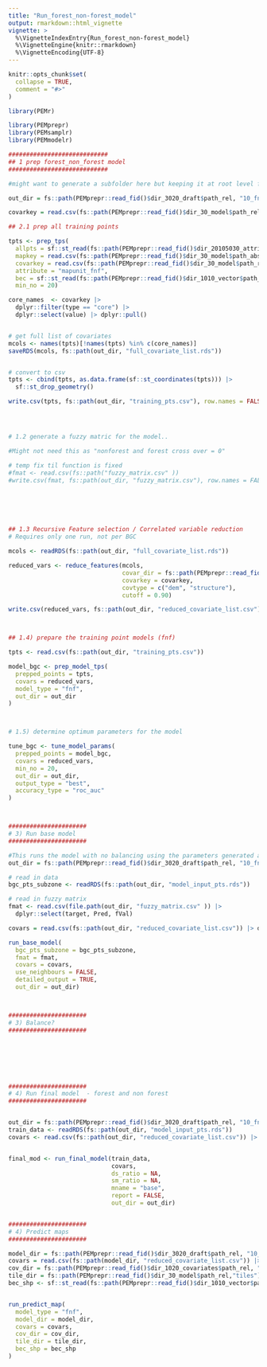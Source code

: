 ```yaml
---
title: "Run_forest_non-forest_model"
output: rmarkdown::html_vignette
vignette: >
  %\VignetteIndexEntry{Run_forest_non-forest_model}
  %\VignetteEngine{knitr::rmarkdown}
  %\VignetteEncoding{UTF-8}
---
```


```r
knitr::opts_chunk$set(
  collapse = TRUE,
  comment = "#>"
)
```

```r
library(PEMr)

library(PEMprepr)
library(PEMsamplr)
library(PEMmodelr)

```





```r

############################
## 1 prep forest_non_forest model
############################

#might want to generate a subfolder here but keeping it at root level for now

out_dir = fs::path(PEMprepr::read_fid()$dir_3020_draft$path_rel, "10_fnf")

covarkey = read.csv(fs::path(PEMprepr::read_fid()$dir_30_model$path_rel,"covar_key.csv"))

## 2.1 prep all training points

tpts <- prep_tps(
  allpts = sf::st_read(fs::path(PEMprepr::read_fid()$dir_20105030_attributed_field_data$path_rel, "allpoints_att.gpkg")),
  mapkey = read.csv(fs::path(PEMprepr::read_fid()$dir_30_model$path_abs,"mapunitkey_final.csv")),
  covarkey = read.csv(fs::path(PEMprepr::read_fid()$dir_30_model$path_rel,"covar_key.csv")),
  attribute = "mapunit_fnf",
  bec = sf::st_read(fs::path(PEMprepr::read_fid()$dir_1010_vector$path_rel, "bec.gpkg")),
  min_no = 20)

core_names  <- covarkey |>
  dplyr::filter(type == "core") |>
  dplyr::select(value) |> dplyr::pull()


# get full list of covariates
mcols <- names(tpts)[!names(tpts) %in% c(core_names)]
saveRDS(mcols, fs::path(out_dir, "full_covariate_list.rds"))


# convert to csv
tpts <- cbind(tpts, as.data.frame(sf::st_coordinates(tpts))) |>
  sf::st_drop_geometry()

write.csv(tpts, fs::path(out_dir, "training_pts.csv"), row.names = FALSE)




# 1.2 generate a fuzzy matric for the model..

#Might not need this as "nonforest and forest cross over = 0"

# temp fix til function is fixed
#fmat <- read.csv(fs::path("fuzzy_matrix.csv" ))
#write.csv(fmat, fs::path(out_dir, "fuzzy_matrix.csv"), row.names = FALSE)






## 1.3 Recursive Feature selection / Correlated variable reduction
# Requires only one run, not per BGC

mcols <- readRDS(fs::path(out_dir, "full_covariate_list.rds"))

reduced_vars <- reduce_features(mcols,
                                covar_dir = fs::path(PEMprepr::read_fid()$dir_1020_covariates$path_rel, "5m"),
                                covarkey = covarkey,
                                covtype = c("dem", "structure"),
                                cutoff = 0.90)

write.csv(reduced_vars, fs::path(out_dir, "reduced_covariate_list.csv"), row.names = FALSE)



## 1.4) prepare the training point models (fnf)

tpts <- read.csv(fs::path(out_dir, "training_pts.csv"))

model_bgc <- prep_model_tps(
  prepped_points = tpts,
  covars = reduced_vars,
  model_type = "fnf",
  out_dir = out_dir
)



# 1.5) determine optimum parameters for the model

tune_bgc <- tune_model_params(
  prepped_points = model_bgc,
  covars = reduced_vars,
  min_no = 20,
  out_dir = out_dir,
  output_type = "best",
  accuracy_type = "roc_auc"
)



######################
# 3) Run base model
######################

#This runs the model with no balancing using the parameters generated above
out_dir = fs::path(PEMprepr::read_fid()$dir_3020_draft$path_rel, "10_fnf")

# read in data
bgc_pts_subzone <- readRDS(fs::path(out_dir, "model_input_pts.rds"))

# read in fuzzy matrix
fmat <- read.csv(file.path(out_dir, "fuzzy_matrix.csv" )) |>
  dplyr::select(target, Pred, fVal)

covars = read.csv(fs::path(out_dir, "reduced_covariate_list.csv")) |> dplyr::pull()

run_base_model(
  bgc_pts_subzone = bgc_pts_subzone,
  fmat = fmat,
  covars = covars,
  use_neighbours = FALSE,
  detailed_output = TRUE,
  out_dir = out_dir)



######################
# 3) Balance?
######################







######################
# 4) Run final model  - forest and non forest
######################


out_dir = fs::path(PEMprepr::read_fid()$dir_3020_draft$path_rel, "10_fnf")
train_data <- readRDS(fs::path(out_dir, "model_input_pts.rds"))
covars <- read.csv(fs::path(out_dir, "reduced_covariate_list.csv")) |> dplyr::pull()


final_mod <- run_final_model(train_data,
                             covars,
                             ds_ratio = NA,
                             sm_ratio = NA,
                             mname = "base",
                             report = FALSE,
                             out_dir = out_dir)


######################
# 4) Predict maps
######################

model_dir = fs::path(PEMprepr::read_fid()$dir_3020_draft$path_rel, "10_fnf")
covars = read.csv(fs::path(model_dir, "reduced_covariate_list.csv")) |>  dplyr::pull()
cov_dir = fs::path(PEMprepr::read_fid()$dir_1020_covariates$path_rel, "5m")
tile_dir = fs::path(PEMprepr::read_fid()$dir_30_model$path_rel,"tiles")
bec_shp <- sf::st_read(fs::path(PEMprepr::read_fid()$dir_1010_vector$path_rel,"bec.gpkg"), quiet = TRUE)


run_predict_map(
  model_type = "fnf",
  model_dir = model_dir,
  covars = covars,
  cov_dir = cov_dir,
  tile_dir = tile_dir,
  bec_shp = bec_shp
)





```

